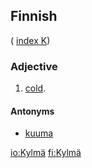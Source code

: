 ==Finnish==
( [[Wiktionary:Finnish_index_k|index K]])

===Adjective===

# [[cold]].

====Antonyms====

*[[kuuma]]

[[io:Kylmä]]
[[fi:Kylmä]]